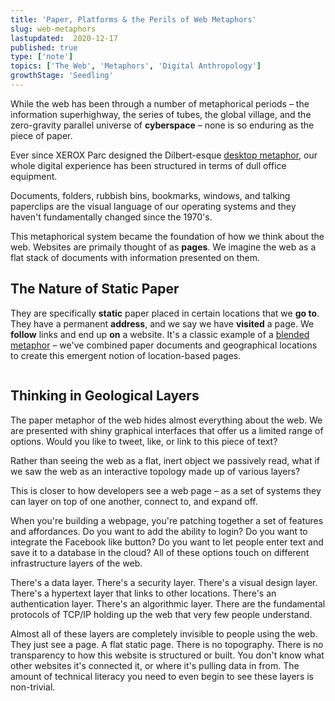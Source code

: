 ```yaml
---
title: 'Paper, Platforms & the Perils of Web Metaphors'
slug: web-metaphors
lastupdated:  2020-12-17
published: true
type: ['note']
topics: ['The Web', 'Metaphors', 'Digital Anthropology']
growthStage: 'Seedling'
---
```


<IntroParagraph>

While the web has been through a number of metaphorical periods – the information superhighway, the series of tubes, the global village, and the zero-gravity parallel universe of __cyberspace__ – none is so enduring as the piece of paper.

</IntroParagraph>

Ever since XEROX Parc designed the Dilbert-esque [desktop metaphor](https://en.wikipedia.org/wiki/Desktop_metaphor), our whole digital experience has been structured in terms of dull office equipment.

Documents, folders, rubbish bins, bookmarks, windows, and talking paperclips are the visual language of our operating systems and they haven't fundamentally changed since the 1970's.

<ClippyAnimation />

<ImageFrame width="800px" alt="a historical graphical interface using the desktop metaphor" src="https://www.researchgate.net/profile/Demosthenes_Akoumianakis2/publication/256104120/figure/fig5/AS:392613606772746@1470617786959/The-Desktop-metaphor.png" />

This metaphorical system became the foundation of how we think about the web. 
Websites are primaily thought of as **pages**.
We imagine the web as a flat stack of documents with information presented on them.

## The Nature of Static Paper

They are specifically __static__ paper placed in certain locations that we **go to**. They have a permanent **address**, and we say we have __visited__ a page. We __follow__ links and end up __on__ a website. It's a classic example of a [blended metaphor]() – we've combined paper documents and geographical locations to create this emergent notion of location-based pages.

<Image alt="" src="https://p-ZmFjNlQ.b3.n0.cdn.getcloudapp.com/items/YEuQk9Ew/b7e61c7d-805d-4322-af49-0afabe84d16a.png?v=988cedea4762416c6b9deee70cc3b2e7" />


## Thinking in Geological Layers

The paper metaphor of the web hides almost everything about the web. We are presented with shiny graphical interfaces that offer us a limited range of options. Would you like to tweet, like, or link to this piece of text?

Rather than seeing the web as a flat, inert object we passively read, what if we saw the web as an interactive topology made up of various layers?

This is closer to how developers see a web page – as a set of systems they can layer on top of one another, connect to, and expand off.

When you're building a webpage, you're patching together a set of features and affordances. Do you want to add the ability to login? Do you want to integrate the Facebook like button? Do you want to let people enter text and save it to a database in the cloud? All of these options touch on different infrastructure layers of the web. 

There's a data layer. There's a security layer. There's a visual design layer. There's a hypertext layer that links to other locations. There's an authentication layer. There's an algorithmic layer. There are the fundamental protocols of TCP/IP holding up the web that very few people understand.

Almost all of these layers are completely invisible to people using the web. They just see a page. A flat static page. There is no topography. There is no transparency to how this website is structured or built. You don't know what other websites it's connected it, or where it's pulling data in from. The amount of technical literacy you need to even begin to see these layers is non-trivial.

